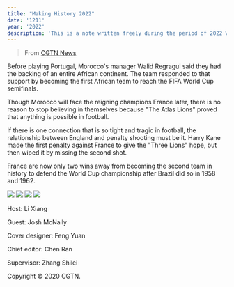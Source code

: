 ```yaml
---
title: "Making History 2022"
date: '1211'
year: '2022'
description: 'This is a note written freely during the period of 2022 World Cup. I was moved by this kind of sports spirit.'
---
```


>From  [CGTN News](https://news.cgtn.com/news/2022-12-11/CGTN-Sports-Talk-Making-history-is-not-a-movie-but-a-TV-series-1fFNYgd1zhe/index.html)

Before playing Portugal, Morocco's manager Walid Regragui said they had the backing of an entire African continent. The team responded to that support by becoming the first African team to reach the FIFA World Cup semifinals.

Though Morocco will face the reigning champions France later, there is no reason to stop believing in themselves because "The Atlas Lions" proved that anything is possible in football.

If there is one connection that is so tight and tragic in football, the relationship between England and penalty shooting must be it. Harry Kane made the first penalty against France to give the "Three Lions" hope, but then wiped it by missing the second shot.

France are now only two wins away from becoming the second team in history to defend the World Cup championship after Brazil did so in 1958 and 1962.

<Image src="/sports/d04edd8ef7ae4ab28d10987ad3a3278a.jpeg" de="Youssef En-Nesyri (C) of Morocco celebrates after scoring a goal in the FIFA World Cup quarterfinals against Portugal at Al Thumama Stadium in Doha, Qatar, December 10, 2022. /CFP" />

<Image src="/sports/b97ab6a409594c2c8330c42bd72677c9.jpeg" de="Cristiano Ronaldo of Portugal looks on after the 1-0 loss in the FIFA World Cup quarterfinals against Morocco at Al Thumama Stadium in Doha, Qatar, December 10, 2022. /CFP" />

<Image src="/sports/743ec9e94d4845e28f2e835ea8a81e25.jpeg" de="Harry Kane of England looks on in the FIFA World Cup quarterfinals against France at Al Bayt Stadium in Qatar, December 10, 2022. /CFP" />

<Image src="/sports/b72d4d6605a94469aea2b262b67f904e.jpeg" de="Aurelien Tchouameni (R) of France shoots to score in the FIFA World Cup quarterfinals against England at Al Bayt Stadium in Qatar, December 10, 2022. /CFP" />

Host: Li Xiang

Guest: Josh McNally

Cover designer: Feng Yuan

Chief editor: Chen Ran

Supervisor: Zhang Shilei

Copyright © 2020 CGTN.